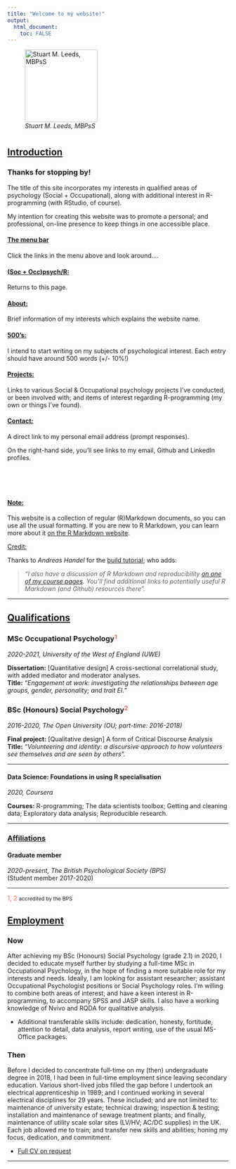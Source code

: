 ```yaml
---
title: "Welcome to my website!"
output: 
  html_document:
    toc: FALSE
---
```


![*Stuart M. Leeds, MBPsS*](./images/me2020sq.jpg){height="165"}

#  {.tabset}

## <u>Introduction</u>

### Thanks for stopping by!

The title of this site incorporates my interests in qualified areas of
psychology (Social + Occupational), along with additional interest in
R-programming (with RStudio, of course).

My intention for creating this website was to promote a personal; and
professional, on-line presence to keep things in one accessible place.

#### <u>The menu bar</u>

Click the links in the menu above and look around....

#### <u>(Soc + Occ)psych/R:</u>

Returns to this page.

#### <u>About:</u>

Brief information of my interests which explains the website name.

#### <u>500's:</u>

I intend to start writing on my subjects of psychological interest. Each entry
should have around 500 words (+/- 10%!)

#### <u>Projects:</u>

Links to various Social & Occupational psychology projects I've conducted, or
been involved with; and items of interest regarding R-programming (my own or
things I've found).

#### <u>Contact:</u>

A direct link to my personal email address (prompt responses).

On the right-hand side, you'll see links to my email, Github and LinkedIn
profiles.

<br> <br> <br>

#### <u>Note:</u>

This website is a collection of regular (R)Markdown documents, so you can use
all the usual formatting. If you are new to R Markdown, you can learn more about
it [on the R Markdown website](https://rmarkdown.rstudio.com/).

<u>Credit:</u>

Thanks to *Andreas Handel* for the [build tutorial](https://www.andreashandel.com/post/github-website/); who adds:

> *"I also have a discussion of R Markdown and reproducibility [on one of my 
course pages](https://andreashandel.github.io/MADAcourse/1e_ToolsforReproducibility.html). 
You'll find additional links to potentially useful R Markdown (and Github) resources there".*

------------------------------------------------------------------------

## <u>Qualifications</u>

### MSc Occupational Psychology<span style="color: tomato;">$^1$</span>
*2020-2021, University of the West of England (UWE)*

__Dissertation:__ [Quantitative design] A cross-sectional correlational study, with added mediator and moderator analyses.  
__Title:__ _"Engagement at work: investigating the relationships
between age groups, gender, personality; and trait EI."_

### BSc (Honours) Social Psychology<span style="color: tomato;">$^2$</span>
*2016-2020, The Open University (OU; part-time: 2016-2018)*

__Final project:__ [Qualitative design] A form of Critical Discourse Analysis  
__Title:__ _"Volunteering and identity: a discursive approach to how volunteers see themselves and are seen by others"._

------------------------------------------------------------------------

#### Data Science: Foundations in using R specialisation
*2020, Coursera*

__Courses:__ R-programming; The data scientists toolbox; Getting and cleaning data; Exploratory data analysis; Reproducible research.

------------------------------------------------------------------------

### <u>Affiliations</u>

#### Graduate member

*2020-present, The British Psychological Society (BPS)*\
(Student member 2017-2020)

------------------------------------------------------------------------

<span style="color: tomato;">1, 2</span> <small>accredited by the BPS</small>

## <u>Employment</u>

### Now

After achieving my BSc (Honours) Social Psychology (grade 2.1) in 2020, I
decided to educate myself further by studying a full-time MSc in Occupational
Psychology, in the hope of finding a more suitable role for my interests and
needs. Ideally, I am looking for assistant researcher; assistant Occupational
Psychologist positions or Social Psychology roles. I'm willing to combine both
areas of interest; and have a keen interest in R-programming, to accompany SPSS
and JASP skills. I also have a working knowledge of Nvivo and RQDA for
qualitative analysis.

  - Additional transferable skills include: dedication, honesty, fortitude,
    attention to detail, data analysis, report writing, use of the usual
    MS-Office packages.

### Then

Before I decided to concentrate full-time on my (then) undergraduate degree
in 2018, I had been in full-time employment since leaving secondary education.
Various short-lived jobs filled the gap before I undertook an electrical
apprenticeship in 1989; and I continued working in several electrical
disciplines for 29 years. These included; and are not limited to: maintenance of
university estate; technical drawing; inspection & testing; installation and
maintenance of sewage treatment plants; and finally, maintenance of utility
scale solar sites (LV/HV; AC/DC supplies) in the UK. Each job allowed me to
train; and transfer new skills and abilities; honing my focus, dedication, and
commitment.

-   <u>Full CV on request</u>

------------------------------------------------------------------------
